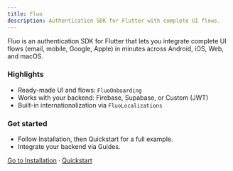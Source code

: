 ```yaml
---
title: Fluo
description: Authentication SDK for Flutter with complete UI flows.
---
```


Fluo is an authentication SDK for Flutter that lets you integrate complete UI flows (email, mobile, Google, Apple) in minutes across Android, iOS, Web, and macOS.

### Highlights

- Ready-made UI and flows: `FluoOnboarding`
- Works with your backend: Firebase, Supabase, or Custom (JWT)
- Built-in internationalization via `FluoLocalizations`

### Get started

- Follow Installation, then Quickstart for a full example.
- Integrate your backend via Guides.

[Go to Installation](/installation) · [Quickstart](/quickstart)
